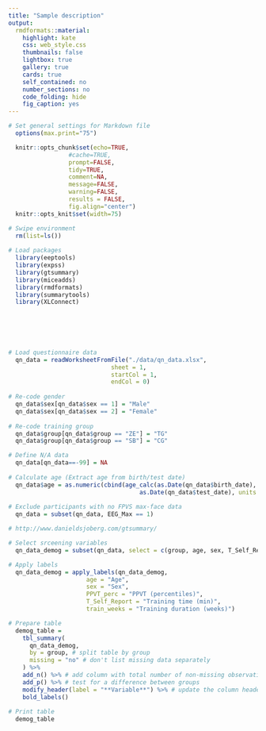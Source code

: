 ```yaml
---
title: "Sample description"
output: 
  rmdformats::material:
    highlight: kate
    css: web_style.css
    thumbnails: false
    lightbox: true
    gallery: true
    cards: true
    self_contained: no
    number_sections: no
    code_folding: hide
    fig_caption: yes
---
```


```r

# Set general settings for Markdown file 
  options(max.print="75")

  knitr::opts_chunk$set(echo=TRUE,
  	             #cache=TRUE,
                 prompt=FALSE,
                 tidy=TRUE,
                 comment=NA,
                 message=FALSE,
                 warning=FALSE,
                 results = FALSE,
  	             fig.align="center")
  knitr::opts_knit$set(width=75)

# Swipe environment
  rm(list=ls())
  
# Load packages
  library(eeptools)
  library(expss)
  library(gtsummary)
  library(miceadds)
  library(rmdformats)
  library(summarytools)
  library(XLConnect)
  


  
      
```


```r
  
# Load questionnaire data
  qn_data = readWorksheetFromFile("./data/qn_data.xlsx",
                             sheet = 1,
                             startCol = 1,
                             endCol = 0)
  
# Re-code gender
  qn_data$sex[qn_data$sex == 1] = "Male"
  qn_data$sex[qn_data$sex == 2] = "Female"
  
# Re-code training group
  qn_data$group[qn_data$group == "ZE"] = "TG"
  qn_data$group[qn_data$group == "SB"] = "CG"

# Define N/A data
  qn_data[qn_data==-99] = NA
  
# Calculate age (Extract age from birth/test date)
  qn_data$age = as.numeric(cbind(age_calc(as.Date(qn_data$birth_date),
                                     as.Date(qn_data$test_date), units = "years"))) 
  
# Exclude participants with no FPVS max-face data
  qn_data = subset(qn_data, EEG_Max == 1)
```

<div align="center">

```r

# http://www.danieldsjoberg.com/gtsummary/

# Select srceening variables
  qn_data_demog = subset(qn_data, select = c(group, age, sex, T_Self_Report, train_weeks, CPM, PPVT_perc))

# Apply labels
  qn_data_demog = apply_labels(qn_data_demog,
                      age = "Age",
                      sex = "Sex",
                      PPVT_perc = "PPVT (percentiles)",
                      T_Self_Report = "Training time (min)",
                      train_weeks = "Training duration (weeks)")

# Prepare table
  demog_table =
    tbl_summary(
      qn_data_demog,
      by = group, # split table by group
      missing = "no" # don't list missing data separately
    ) %>%
    add_n() %>% # add column with total number of non-missing observations
    add_p() %>% # test for a difference between groups
    modify_header(label = "**Variable**") %>% # update the column header
    bold_labels()
  
# Print table 
  demog_table
  
```

</div>
